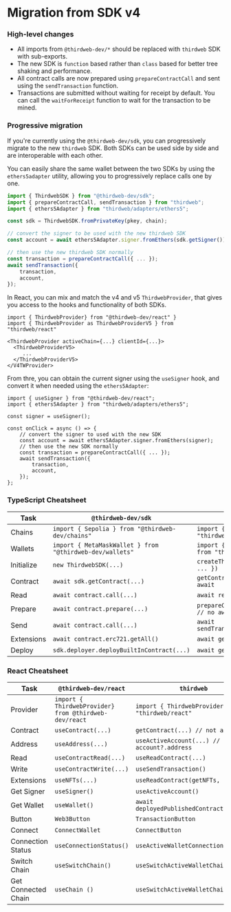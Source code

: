 # Migration from SDK v4

### High-level changes

- All imports from `@thirdweb-dev/*` should be replaced with `thirdweb` SDK with sub-exports.
- The new SDK is `function` based rather than `class` based for better tree shaking and performance.
- All contract calls are now prepared using `prepareContractCall` and sent using the `sendTransaction` function.
- Transactions are submitted without waiting for receipt by default. You can call the `waitForReceipt` function to wait for the transaction to be mined.

### Progressive migration

If you're currently using the `@thirdweb-dev/sdk`, you can progressively migrate to the new `thirdweb` SDK. Both SDKs can be used side by side and are interoperable with each other.

You can easily share the same wallet between the two SDKs by using the `ethers5adapter` utility, allowing you to progressively replace calls one by one.

```ts
import { ThirdwebSDK } from "@thirdweb-dev/sdk";
import { prepareContractCall, sendTransaction } from "thirdweb";
import { ethers5Adapter } from "thirdweb/adapters/ethers5";

const sdk = ThirdwebSDK.fromPrivateKey(pkey, chain);

// convert the signer to be used with the new thirdweb SDK
const account = await ethers5Adapter.signer.fromEthers(sdk.getSigner());

// then use the new thirdweb SDK normally
const transaction = prepareContractCall({ ... });
await sendTransaction({
	transaction,
	account,
});
```

In React, you can mix and match the v4 and v5 `ThirdwebProvider`, that gives you access to the hooks and functionality of both SDKs.

```tsx
import { ThirdwebProvider} from "@thirdweb-dev/react" }
import { ThirdwebProvider as ThirdwebProviderV5 } from "thirdweb/react"

<ThirdwebProvider activeChain={...} clientId={...}>
  <ThirdwebProviderV5>
     ...
  </ThirdwebProviderV5>
</V4TWProvider>
```

From thre, you can obtain the current signer using the `useSigner` hook, and convert it when needed using the `ethers5Adapter`:

```tsx
import { useSigner } from "@thirdweb-dev/react";
import { ethers5Adapter } from "thirdweb/adapters/ethers5";

const signer = useSigner();

const onClick = async () => {
    // convert the signer to used with the new SDK
	const account = await ethers5Adapter.signer.fromEthers(signer);
    // then use the new SDK normally
    const transaction = prepareContractCall({ ... });
    await sendTransaction({
	    transaction,
	    account,
    });
};
```

### TypeScript Cheatsheet

| Task       | `@thirdweb-dev/sdk`                                      | `thirdweb`                                        |
| ---------- | -------------------------------------------------------- | ------------------------------------------------- |
| Chains     | `import { Sepolia } from "@thirdweb-dev/chains"`         | `import { sepolia } from "thirdweb/chains"`       |
| Wallets    | `import { MetaMaskWallet } from "@thirdweb-dev/wallets"` | `import { createWallet } from "thirdweb/wallets"` |
| Initialize | `new ThirdwebSDK(...)`                                   | `createThirdwebClient({ ... })`                   |
| Contract   | `await sdk.getContract(...)`                             | `getContract(...) // no await`                    |
| Read       | `await contract.call(...)`                               | `await readContract(...)`                         |
| Prepare    | `await contract.prepare(...)`                            | `prepareContractCall(...) // no await`            |
| Send       | `await contract.call(...)`                               | `await sendTransaction(...)`                      |
| Extensions | `await contract.erc721.getAll()`                         | `await getNFTs(...)`                              |
| Deploy     | `sdk.deployer.deployBuiltInContract(...)`                | `await getNFTs(...)`                              |


### React Cheatsheet

| Task                 | `@thirdweb-dev/react`                                 | `thirdweb`                                          |
| ---------------------| ----------------------------------------------------- | --------------------------------------------------- |
| Provider             | `import { ThirdwebProvider} from @thirdweb-dev/react` | `import { ThirdwebProvider } from "thirdweb/react"` |
| Contract             | `useContract(...)`                                    | `getContract(...) // not a hook`                    |
| Address              | `useAddress(...)`                                     | `useActiveAccount(...) // account?.address`         |
| Read                 | `useContractRead(...)`                                | `useReadContract(...)`                              |
| Write                | `useContractWrite(...)`                               | `useSendTransaction()`                              |
| Extensions           | `useNFTs(...)`                                        | `useReadContract(getNFTs, { ... })`                 |
| Get Signer           | `useSigner()`                                         | `useActiveAccount()`                                |
| Get Wallet           | `useWallet()`                                         | `await deployedPublishedContract(...)`              |
| Button               | `Web3Button`                                          | `TransactionButton`                                 |
| Connect              | `ConnectWallet`                                       | `ConnectButton`                                     |
| Connection Status    | `useConnectionStatus()`                               | `useActiveWalletConnectionStatus()`                 |
| Switch Chain         | `useSwitchChain()`                                    | `useSwitchActiveWalletChain()`                      |
| Get Connected Chain  | `useChain ()`                                         | `useSwitchActiveWalletChain()`                      |